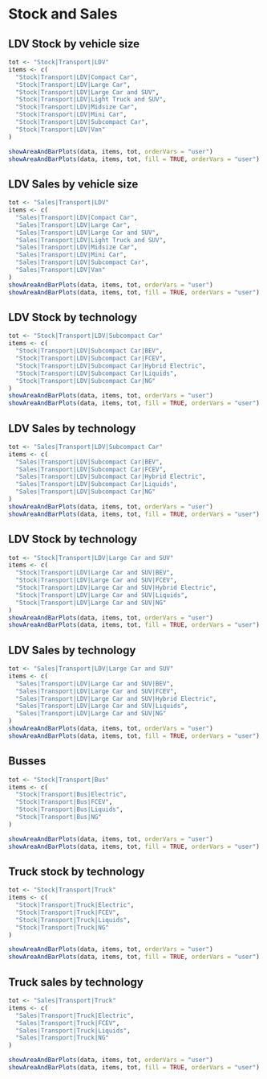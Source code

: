 # Stock and Sales

## LDV Stock by vehicle size
```r
tot <- "Stock|Transport|LDV"
items <- c(
  "Stock|Transport|LDV|Compact Car",
  "Stock|Transport|LDV|Large Car",
  "Stock|Transport|LDV|Large Car and SUV",
  "Stock|Transport|LDV|Light Truck and SUV",
  "Stock|Transport|LDV|Midsize Car",
  "Stock|Transport|LDV|Mini Car",
  "Stock|Transport|LDV|Subcompact Car",
  "Stock|Transport|LDV|Van"
)

showAreaAndBarPlots(data, items, tot, orderVars = "user")
showAreaAndBarPlots(data, items, tot, fill = TRUE, orderVars = "user")
```

## LDV Sales by vehicle size
```r
tot <- "Sales|Transport|LDV"
items <- c(
  "Sales|Transport|LDV|Compact Car",
  "Sales|Transport|LDV|Large Car",
  "Sales|Transport|LDV|Large Car and SUV",
  "Sales|Transport|LDV|Light Truck and SUV",
  "Sales|Transport|LDV|Midsize Car",
  "Sales|Transport|LDV|Mini Car",
  "Sales|Transport|LDV|Subcompact Car",
  "Sales|Transport|LDV|Van"
)
showAreaAndBarPlots(data, items, tot, orderVars = "user")
showAreaAndBarPlots(data, items, tot, fill = TRUE, orderVars = "user")
```

## LDV Stock by technology
```r
tot <- "Stock|Transport|LDV|Subcompact Car"
items <- c(
  "Stock|Transport|LDV|Subcompact Car|BEV",
  "Stock|Transport|LDV|Subcompact Car|FCEV",
  "Stock|Transport|LDV|Subcompact Car|Hybrid Electric",
  "Stock|Transport|LDV|Subcompact Car|Liquids",
  "Stock|Transport|LDV|Subcompact Car|NG"
)
showAreaAndBarPlots(data, items, tot, orderVars = "user")
showAreaAndBarPlots(data, items, tot, fill = TRUE, orderVars = "user")
```

## LDV Sales by technology
```r
tot <- "Sales|Transport|LDV|Subcompact Car"
items <- c(
  "Sales|Transport|LDV|Subcompact Car|BEV",
  "Sales|Transport|LDV|Subcompact Car|FCEV",
  "Sales|Transport|LDV|Subcompact Car|Hybrid Electric",
  "Sales|Transport|LDV|Subcompact Car|Liquids",
  "Sales|Transport|LDV|Subcompact Car|NG"
)
showAreaAndBarPlots(data, items, tot, orderVars = "user")
showAreaAndBarPlots(data, items, tot, fill = TRUE, orderVars = "user")
```

## LDV Stock by technology
```r
tot <- "Stock|Transport|LDV|Large Car and SUV"
items <- c(
  "Stock|Transport|LDV|Large Car and SUV|BEV",
  "Stock|Transport|LDV|Large Car and SUV|FCEV",
  "Stock|Transport|LDV|Large Car and SUV|Hybrid Electric",
  "Stock|Transport|LDV|Large Car and SUV|Liquids",
  "Stock|Transport|LDV|Large Car and SUV|NG"
)
showAreaAndBarPlots(data, items, tot, orderVars = "user")
showAreaAndBarPlots(data, items, tot, fill = TRUE, orderVars = "user")
```

## LDV Sales by technology
```r
tot <- "Sales|Transport|LDV|Large Car and SUV"
items <- c(
  "Sales|Transport|LDV|Large Car and SUV|BEV",
  "Sales|Transport|LDV|Large Car and SUV|FCEV",
  "Sales|Transport|LDV|Large Car and SUV|Hybrid Electric",
  "Sales|Transport|LDV|Large Car and SUV|Liquids",
  "Sales|Transport|LDV|Large Car and SUV|NG"
)
showAreaAndBarPlots(data, items, tot, orderVars = "user")
showAreaAndBarPlots(data, items, tot, fill = TRUE, orderVars = "user")
```



## Busses
```r
tot <- "Stock|Transport|Bus"
items <- c(
  "Stock|Transport|Bus|Electric",
  "Stock|Transport|Bus|FCEV",
  "Stock|Transport|Bus|Liquids",
  "Stock|Transport|Bus|NG"
)

showAreaAndBarPlots(data, items, tot, orderVars = "user")
showAreaAndBarPlots(data, items, tot, fill = TRUE, orderVars = "user")
```


<!-- ## Truck stock by size -->
<!-- ```{r} -->
<!-- tot <- "Stock|Transport|Truck" -->
<!-- items <- c( -->
<!--        "Stock|Transport|Truck|Truck (0-3.5t)", -->
<!--        "Stock|Transport|Truck|Truck (7.5t)", -->
<!--        "Stock|Transport|Truck|Truck (18t)", -->
<!--        "Stock|Transport|Truck|Truck (26t)", -->
<!--        "Stock|Transport|Truck|Truck (40t)" -->
<!--   ) -->

<!-- showAreaAndBarPlots(data, items, tot, orderVars = "user") -->
<!-- showAreaAndBarPlots(data, items, tot, fill = TRUE, orderVars = "user") -->
<!-- ``` -->

<!-- ## Truck sales by size -->
<!-- ```{r} -->
<!-- tot <- "Sales|Transport|Truck" -->
<!-- items <- c( -->
<!--        "Sales|Transport|Truck|Truck (0-3.5t)", -->
<!--        "Sales|Transport|Truck|Truck (7.5t)", -->
<!--        "Sales|Transport|Truck|Truck (18t)", -->
<!--        "Sales|Transport|Truck|Truck (26t)", -->
<!--        "Sales|Transport|Truck|Truck (40t)" -->
<!--   ) -->

<!-- showAreaAndBarPlots(data, items, tot, orderVars = "user") -->
<!-- showAreaAndBarPlots(data, items, tot, fill = TRUE, orderVars = "user") -->
<!-- ``` -->

## Truck stock by technology
```r
tot <- "Stock|Transport|Truck"
items <- c(
  "Stock|Transport|Truck|Electric",
  "Stock|Transport|Truck|FCEV",
  "Stock|Transport|Truck|Liquids",
  "Stock|Transport|Truck|NG"
)

showAreaAndBarPlots(data, items, tot, orderVars = "user")
showAreaAndBarPlots(data, items, tot, fill = TRUE, orderVars = "user")
```

## Truck sales by technology
```r
tot <- "Sales|Transport|Truck"
items <- c(
  "Sales|Transport|Truck|Electric",
  "Sales|Transport|Truck|FCEV",
  "Sales|Transport|Truck|Liquids",
  "Sales|Transport|Truck|NG"
)

showAreaAndBarPlots(data, items, tot, orderVars = "user")
showAreaAndBarPlots(data, items, tot, fill = TRUE, orderVars = "user")
```


<!-- ## Small Truck stock by technology -->
<!-- ```{r} -->
<!-- tot <- "Stock|Transport|Truck|Truck (0-3.5t)" -->
<!-- items <- c( -->
<!--        "Stock|Transport|Truck|Truck (0-3.5t)|Electric", -->
<!--        "Stock|Transport|Truck|Truck (0-3.5t)|FCEV", -->
<!--        "Stock|Transport|Truck|Truck (0-3.5t)|Liquids", -->
<!--        "Stock|Transport|Truck|Truck (0-3.5t)|NG" -->
<!--   ) -->

<!-- showAreaAndBarPlots(data, items, tot, orderVars = "user") -->
<!-- showAreaAndBarPlots(data, items, tot, fill = TRUE, orderVars = "user") -->
<!-- ``` -->

<!-- ## Small Truck sales by technology -->
<!-- ```{r} -->
<!-- tot <- "Sales|Transport|Truck|Truck (0-3.5t)" -->
<!-- items <- c( -->
<!--        "Sales|Transport|Truck|Truck (0-3.5t)|Electric", -->
<!--        "Sales|Transport|Truck|Truck (0-3.5t)|FCEV", -->
<!--        "Sales|Transport|Truck|Truck (0-3.5t)|Liquids", -->
<!--        "Sales|Transport|Truck|Truck (0-3.5t)|NG" -->
<!--   ) -->

<!-- showAreaAndBarPlots(data, items, tot, orderVars = "user") -->
<!-- showAreaAndBarPlots(data, items, tot, fill = TRUE, orderVars = "user") -->
<!-- ``` -->

<!-- ## Large Truck stock by technology -->
<!-- ```{r} -->
<!-- tot <- "Stock|Transport|Truck|Truck (40t)" -->
<!-- items <- c( -->
<!--        "Stock|Transport|Truck|Truck (40t)|Electric", -->
<!--        "Stock|Transport|Truck|Truck (40t)|FCEV", -->
<!--        "Stock|Transport|Truck|Truck (40t)|Liquids", -->
<!--        "Stock|Transport|Truck|Truck (40t)|NG" -->
<!--   ) -->

<!-- showAreaAndBarPlots(data, items, tot, orderVars = "user") -->
<!-- showAreaAndBarPlots(data, items, tot, fill = TRUE, orderVars = "user") -->
<!-- ``` -->

<!-- ## Large Truck sales by technology -->
<!-- ```{r} -->
<!-- tot <- "Sales|Transport|Truck|Truck (40t)" -->
<!-- items <- c( -->
<!--        "Sales|Transport|Truck|Truck (40t)|Electric", -->
<!--        "Sales|Transport|Truck|Truck (40t)|FCEV", -->
<!--        "Sales|Transport|Truck|Truck (40t)|Liquids", -->
<!--        "Sales|Transport|Truck|Truck (40t)|NG" -->
<!--   ) -->

<!-- showAreaAndBarPlots(data, items, tot, orderVars = "user") -->
<!-- showAreaAndBarPlots(data, items, tot, fill = TRUE, orderVars = "user") -->
<!-- ``` -->
